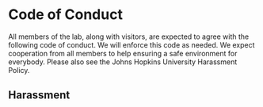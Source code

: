 # Code of Conduct
All members of the lab, along with visitors, are expected to agree with the following code of conduct. We will enforce this code as needed. We expect cooperation from all members to help ensuring a safe environment for everybody. Please also see the Johns Hopkins University Harassment Policy.

## Harassment

### 
